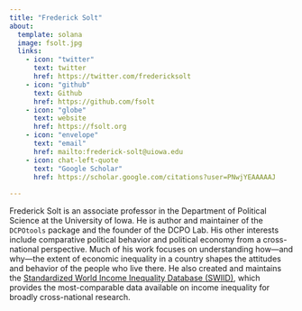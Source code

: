 ```yaml
---
title: "Frederick Solt"
about:
  template: solana
  image: fsolt.jpg
  links:
    - icon: "twitter"
      text: twitter
      href: https://twitter.com/fredericksolt
    - icon: "github"
      text: Github
      href: https://github.com/fsolt
    - icon: "globe"
      text: website
      href: https://fsolt.org
    - icon: "envelope"
      text: "email"
      href: mailto:frederick-solt@uiowa.edu
    - icon: chat-left-quote
      text: "Google Scholar"
      href: https://scholar.google.com/citations?user=PNwjYEAAAAAJ
    
---
```


Frederick Solt is an associate professor in the Department of Political Science at the University of Iowa. He is author and maintainer of the `DCPOtools` package and the founder of the DCPO Lab.  His other interests include comparative political behavior and political economy from a cross-national perspective. Much of his work focuses on understanding how---and why---the extent of economic inequality in a country shapes the attitudes and behavior of the people who live there. He also created and maintains the [Standardized World Income Inequality Database (SWIID)](https://fsolt.org/swiid/), which provides the most-comparable data available on income inequality for broadly cross-national research.
